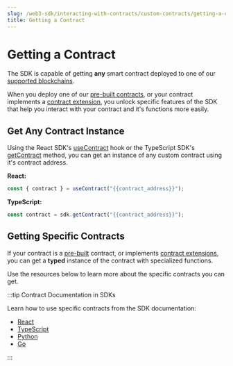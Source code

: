 ```yaml
---
slug: /web3-sdk/interacting-with-contracts/custom-contracts/getting-a-contract
title: Getting a Contract
---
```


# Getting a Contract

The SDK is capable of getting **any** smart contract deployed to one of our [supported blockchains](/guides/which-network-should-you-use).

When you deploy one of our [pre-built contracts](/pre-built-contracts), or your contract implements a [contract extension](/contracts-sdk),
you unlock specific features of the SDK that help you interact with your contract and it's functions more easily.

## Get Any Contract Instance

Using the React SDK's [useContract](/react/react.usecontract) hook
or the TypeScript SDK's [getContract](/typescript/sdk.thirdwebsdk.getcontract) method,
you can get an instance of any custom contract using it's contract address.

<!-- TODO: Create code snippet for this + more react  -->

**React:**

```jsx
const { contract } = useContract("{{contract_address}}");
```

<!-- TODO: Create code snippet for this + more react  -->

**TypeScript:**

```javascript
const contract = sdk.getContract("{{contract_address}}");
```

## Getting Specific Contracts

If your contract is a [pre-built](/pre-built-contracts) contract, or implements [contract extensions](/contracts-sdk),
you can get a **typed** instance of the contract with specialized functions.

Use the resources below to learn more about the specific contracts you can get.

:::tip Contract Documentation in SDKs

Learn how to use specific contracts from the SDK documentation:

- [React](/react)
- [TypeScript](/typescript/category/pre-built-contracts)
- [Python](/python/category/contracts)
- [Go](/go/category/contracts)

:::
